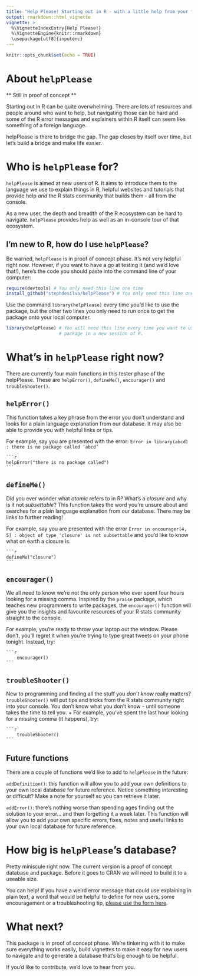 ```yaml
---
title: "Help Please! Starting out in R - with a little help from your friends"
output: rmarkdown::html_vignette
vignette: >
  %\VignetteIndexEntry{Help Please!}
  %\VignetteEngine{knitr::rmarkdown}
  \usepackage[utf8]{inputenc}
---
```


```r
knitr::opts_chunk$set(echo = TRUE)
```

# About `helpPlease`

** Still in proof of concept **

Starting out in R can be quite overwhelming. There are lots of resources and people around who want to help, but navigating those can be hard and some of the R error messages and explainers within R itself can seem like something of a foreign language.

helpPlease is there to bridge the gap. The gap closes by itself over time, but let's build a bridge and make life easier.

# Who is `helpPlease` for?

`helpPlease` is aimed at new users of R. It aims to introduce them to the language we use to explain things in R, helpful websites and tutorials that provide help _and_ the R stats community that builds them - all from the console. 

As a new user, the depth and breadth of the R ecosystem can be hard to navigate. `helpPlease` provides help as well as an in-console tour of that ecosystem.

## I'm new to R, how do I use `helpPlease`?

Be warned, `helpPlease` is in proof of concept phase. It's not very helpful right now. However, if you want to have a go at testing it (and we'd love that!), here's the code you should paste into the command line of your computer:

```r
require(devtools) # You only need this line one time
install_github("stephdesilva/helpPlease") # You only need this line one time
```

Use the command `library(helpPlease)` every time you'd like to use the package, but the other two lines you only need to run once to get the package onto your local computer.

```r
library(helpPlease) # You will need this line every time you want to use the 
                    # package in a new session of R.
```


# What's in `helpPlease` right now?

There are currently four main functions in this tester phase of the helpPlease. These are `helpError()`, `defineMe()`, `encourager()` and `troubleShooter()`.

## `helpError()` 

This function takes a key phrase from the error you don't understand and looks for a plain language explanation from our database. It may also be able to provide you with helpful links or tips.

For example, say you are presented with the error: `Error in library(abcd) : there is no package called ‘abcd’`

    ```r
    helpError("there is no package called")
    ```

## `defineMe()`

Did you ever wonder what _atomic_ refers to in R? What's a _closure_ and why is it not _subsettable_? This function takes the word you're unsure about and searches for a plain language explanation from our database. There may be links to further reading!

For example, say you are presented with the error `Error in encourager[4, 5] : object of type 'closure' is not subsettable` and you'd like to know what on earth a closure is.

    ```r
    defineMe("closure")
    ```

## `encourager()` 

We all need to know we're not the only person who ever spent four hours looking for a missing comma. Inspired by the `praise` package, which teaches new programmers to write packages, the `encourager()` function will give you the insights and favourite resources of your R stats community straight to the console.

For example, you're ready to throw your laptop out the window. Please don't, you'll regret it when you're trying to type great tweets on your phone tonight. Instead, try: 

    ```r
        encourager()
    ```

## `troubleShooter()`

New to programming and finding all the stuff you _don't know_ really matters? `troubleShooter()` will put tips and tricks from the R stats community right into your console. You don't know what you don't know - until someone takes the time to tell you.
    + For example, you've spent the last hour looking for a missing comma (it happens), try: 
    
    ```r
        troubleShooter()
    ```
  
## Future functions

There are a couple of functions we'd like to add to `helpPlease` in the future:
    
`addDefinition()`: this function will allow you to add your own definitions to your own local database for future reference. Notice something interesting or difficult? Make a note for yourself so you can retrieve it later.
    
`addError()`: there's nothing worse than spending ages finding out the solution to your error... and then forgetting it a week later. This function will allow you to add your own specific errors, fixes, notes and useful links to your own local database for future reference.
    
# How big is `helpPlease`'s database?

Pretty miniscule right now. The current version is a proof of concept database and package. Before it goes to CRAN we will need to build it to a useable size.

You can help! If you have a weird error message that could use explaining in plain text, a word that would be helpful to define for new users, some encouragement or a troubleshooting tip, [please use the form here](https://goo.gl/forms/KzRGbmqmGmM6P9Nn1).

# What next?

This package is in proof of concept phase. We're tinkering with it to make sure everything works easily, build vignettes to make it easy for new users to navigate and to generate a database that's big enough to be helpful.

If you'd like to contribute, we'd love to hear from you.
